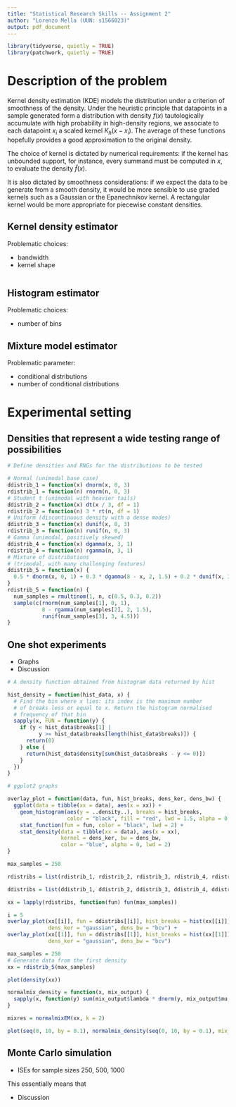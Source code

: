```yaml
---
title: "Statistical Research Skills -- Assignment 2"
author: "Lorenzo Mella (UUN: s1566023)"
output: pdf_document
---
```



```r
library(tidyverse, quietly = TRUE)
library(patchwork, quietly = TRUE)
```

# Description of the problem

Kernel density estimation (KDE) models the distribution under a criterion of smoothness of the density. Under the heuristic principle that datapoints in a sample generated form a distribution with density $f(x)$ tautologically accumulate with high probability in high-density regions, we associate to each datapoint $x_i$ a scaled kernel $K_h(x-x_i)$. The average of these functions hopefully provides a good approximation to the original density.

The choice of kernel is dictated by numerical requirements: if the kernel has unbounded support, for instance, every summand must be computed in $x$, to evaluate the density $\hat{f}(x)$.

It is also dictated by smoothness considerations: if we expect the data to be generate from a smooth density, it would be more sensible to use graded kernels such as a Gaussian or the Epanechnikov kernel. A rectangular kernel would be more appropriate for piecewise constant densities.


## Kernel density estimator

Problematic choices:

- bandwidth
- kernel shape

```r

```

## Histogram estimator

Problematic choices:

- number of bins

## Mixture model estimator

Problematic parameter:

- conditional distributions
- number of conditional distributions


# Experimental setting

## Densities that represent a wide testing range of possibilities

```r
# Define densities and RNGs for the distributions to be tested

# Normal (unimodal base case)
ddistrib_1 = function(x) dnorm(x, 0, 3)
rdistrib_1 = function(n) rnorm(n, 0, 3)
# Student t (unimodal with heavier tails)
ddistrib_2 = function(x) dt(x / 3, df = 1)
rdistrib_2 = function(n) 3 * rt(n, df = 1)
# Uniform (discontinuous density with a dense modes)
ddistrib_3 = function(x) dunif(x, 0, 3)
rdistrib_3 = function(n) runif(n, 0, 3)
# Gamma (unimodal, positively skewed)
ddistrib_4 = function(x) dgamma(x, 3, 1)
rdistrib_4 = function(n) rgamma(n, 3, 1)
# Mixture of distributions
# (trimodal, with many challenging features)
ddistrib_5 = function(x) {
  0.5 * dnorm(x, 0, 1) + 0.3 * dgamma(8 - x, 2, 1.5) + 0.2 * dunif(x, 3, 4.5)
}
rdistrib_5 = function(n) {
  num_samples = rmultinom(1, n, c(0.5, 0.3, 0.2))
  sample(c(rnorm(num_samples[1], 0, 1),
           8 - rgamma(num_samples[2], 2, 1.5),
           runif(num_samples[3], 3, 4.5)))
}
```

## One shot experiments

- Graphs
- Discussion

```r
# A density function obtained from histogram data returned by hist

hist_density = function(hist_data, x) {
  # Find the bin where x lies: its index is the maximum number
  # of breaks less or equal to x. Return the histogram normalised
  # frequency of that bin
  sapply(x, FUN = function(y) {
    if (y < hist_data$breaks[1] |
          y >= hist_data$breaks[length(hist_data$breaks)]) {
      return(0)
    } else {
      return(hist_data$density[sum(hist_data$breaks - y <= 0)])
    }
  })
}

```


```r
# ggplot2 graphs

overlay_plot = function(data, fun, hist_breaks, dens_ker, dens_bw) {
  ggplot(data = tibble(xx = data), aes(x = xx)) +
    geom_histogram(aes(y = ..density..), breaks = hist_breaks,
                   color = "black", fill = "red", lwd = 1.5, alpha = 0.5) +
    stat_function(fun = fun, color = "black", lwd = 2) +
    stat_density(data = tibble(xx = data), aes(x = xx),
                 kernel = dens_ker, bw = dens_bw,
                 color = "blue", alpha = 0, lwd = 2)
}

max_samples = 250

rdistribs = list(rdistrib_1, rdistrib_2, rdistrib_3, rdistrib_4, rdistrib_5)

ddistribs = list(ddistrib_1, ddistrib_2, ddistrib_3, ddistrib_4, ddistrib_5)

xx = lapply(rdistribs, function(fun) fun(max_samples))

i = 5
overlay_plot(xx[[i]], fun = ddistribs[[i]], hist_breaks = hist(xx[[i]])$breaks,
             dens_ker = "gaussian", dens_bw = "bcv") +
overlay_plot(xx[[1]], fun = ddistribs[[1]], hist_breaks = hist(xx[[1]])$breaks,
             dens_ker = "gaussian", dens_bw = "bcv")

```

```r
max_samples = 250
# Generate data from the first density
xx = rdistrib_5(max_samples)

plot(density(xx))

normalmix_density = function(x, mix_output) {
  sapply(x, function(y) sum(mix_output$lambda * dnorm(y, mix_output$mu, mix_output$sigma)))
}

mixres = normalmixEM(xx, k = 2)

plot(seq(0, 10, by = 0.1), normalmix_density(seq(0, 10, by = 0.1), mix_output = mixres), type = "l")
```


## Monte Carlo simulation

- ISEs for sample sizes 250, 500, 1000

This essentially means that 

- Discussion
